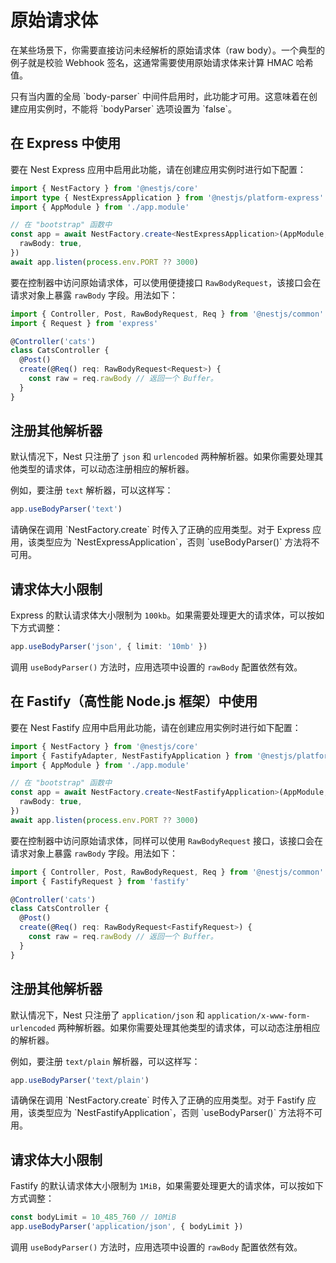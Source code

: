 # 原始请求体

在某些场景下，你需要直接访问未经解析的原始请求体（raw body）。一个典型的例子就是校验 Webhook 签名，这通常需要使用原始请求体来计算 HMAC 哈希值。

<CalloutInfo type="warning">
  只有当内置的全局 `body-parser` 中间件启用时，此功能才可用。这意味着在创建应用实例时，不能将
  `bodyParser` 选项设置为 `false`。
</CalloutInfo>

## 在 Express 中使用

要在 Nest Express 应用中启用此功能，请在创建应用实例时进行如下配置：

```ts
import { NestFactory } from '@nestjs/core'
import type { NestExpressApplication } from '@nestjs/platform-express'
import { AppModule } from './app.module'

// 在 "bootstrap" 函数中
const app = await NestFactory.create<NestExpressApplication>(AppModule, {
  rawBody: true,
})
await app.listen(process.env.PORT ?? 3000)
```

要在控制器中访问原始请求体，可以使用便捷接口 `RawBodyRequest`，该接口会在请求对象上暴露 `rawBody` 字段。用法如下：

```ts
import { Controller, Post, RawBodyRequest, Req } from '@nestjs/common'
import { Request } from 'express'

@Controller('cats')
class CatsController {
  @Post()
  create(@Req() req: RawBodyRequest<Request>) {
    const raw = req.rawBody // 返回一个 Buffer。
  }
}
```

## 注册其他解析器

默认情况下，Nest 只注册了 `json` 和 `urlencoded` 两种解析器。如果你需要处理其他类型的请求体，可以动态注册相应的解析器。

例如，要注册 `text` 解析器，可以这样写：

```ts
app.useBodyParser('text')
```

<CalloutInfo type="warning">
  请确保在调用 `NestFactory.create` 时传入了正确的应用类型。对于 Express 应用，该类型应为
  `NestExpressApplication`，否则 `useBodyParser()` 方法将不可用。
</CalloutInfo>

## 请求体大小限制

Express 的默认请求体大小限制为 `100kb`。如果需要处理更大的请求体，可以按如下方式调整：

```ts
app.useBodyParser('json', { limit: '10mb' })
```

调用 `useBodyParser()` 方法时，应用选项中设置的 `rawBody` 配置依然有效。

## 在 Fastify（高性能 Node.js 框架）中使用

要在 Nest Fastify 应用中启用此功能，请在创建应用实例时进行如下配置：

```ts
import { NestFactory } from '@nestjs/core'
import { FastifyAdapter, NestFastifyApplication } from '@nestjs/platform-fastify'
import { AppModule } from './app.module'

// 在 "bootstrap" 函数中
const app = await NestFactory.create<NestFastifyApplication>(AppModule, new FastifyAdapter(), {
  rawBody: true,
})
await app.listen(process.env.PORT ?? 3000)
```

要在控制器中访问原始请求体，同样可以使用 `RawBodyRequest` 接口，该接口会在请求对象上暴露 `rawBody` 字段。用法如下：

```ts
import { Controller, Post, RawBodyRequest, Req } from '@nestjs/common'
import { FastifyRequest } from 'fastify'

@Controller('cats')
class CatsController {
  @Post()
  create(@Req() req: RawBodyRequest<FastifyRequest>) {
    const raw = req.rawBody // 返回一个 Buffer。
  }
}
```

## 注册其他解析器

默认情况下，Nest 只注册了 `application/json` 和 `application/x-www-form-urlencoded` 两种解析器。如果你需要处理其他类型的请求体，可以动态注册相应的解析器。

例如，要注册 `text/plain` 解析器，可以这样写：

```ts
app.useBodyParser('text/plain')
```

<CalloutInfo type="warning">
  请确保在调用 `NestFactory.create` 时传入了正确的应用类型。对于 Fastify 应用，该类型应为
  `NestFastifyApplication`，否则 `useBodyParser()` 方法将不可用。
</CalloutInfo>

## 请求体大小限制

Fastify 的默认请求体大小限制为 `1MiB`，如果需要处理更大的请求体，可以按如下方式调整：

```ts
const bodyLimit = 10_485_760 // 10MiB
app.useBodyParser('application/json', { bodyLimit })
```

调用 `useBodyParser()` 方法时，应用选项中设置的 `rawBody` 配置依然有效。
